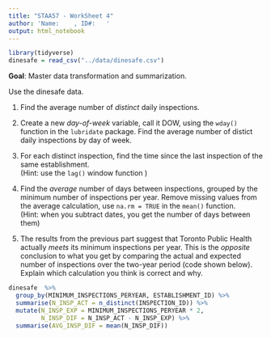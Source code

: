 ```yaml
---
title: "STAA57 - WorkSheet 4"
author: 'Name:    , ID#:   '
output: html_notebook
---
```


```r
library(tidyverse)
dinesafe = read_csv("../data/dinesafe.csv")
```

**Goal**: Master data transformation and summarization. 

Use the dinesafe data.

1. Find the average number of *distinct* daily inspections.

2. Create a new *day-of-week* variable, call it DOW, using the `wday()` function in the `lubridate` package. Find the average number of distict daily inspections by day of 
week.

3. For each distinct inspection, find the time since the last inspection of the same establishment.  
(Hint: use the `lag()` window function )


4. Find the *average* number of days between inspections, grouped by the minimum number of inspections per year. Remove missing values from the average calculation, use `na.rm = TRUE` in the `mean()` function.  
(Hint: when you subtract dates, you get the number of days between them)


5. The results from the previous part suggest that Toronto Public Health actually *meets* its minimum inspections per year. This is the *opposite* conclusion to what you get by comparing the actual and expected number of inspections over the two-year period (code shown below). Explain which calculation you think is correct and why.

```r
dinesafe  %>% 
  group_by(MINIMUM_INSPECTIONS_PERYEAR, ESTABLISHMENT_ID) %>% 
  summarise(N_INSP_ACT = n_distinct(INSPECTION_ID)) %>% 
  mutate(N_INSP_EXP = MINIMUM_INSPECTIONS_PERYEAR * 2, 
         N_INSP_DIF = N_INSP_ACT - N_INSP_EXP) %>%
  summarise(AVG_INSP_DIF = mean(N_INSP_DIF))
```
